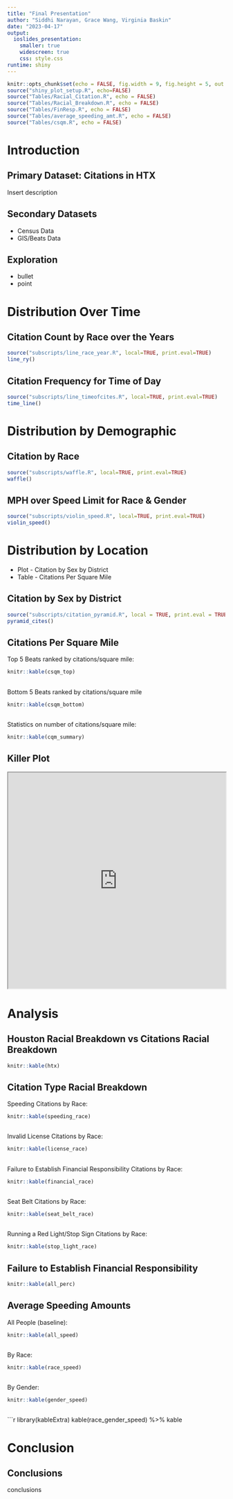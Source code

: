 ```yaml
---
title: "Final Presentation"
author: "Siddhi Narayan, Grace Wang, Virginia Baskin"
date: "2023-04-17"
output: 
  ioslides_presentation:
    smaller: true
    widescreen: true
    css: style.css
runtime: shiny
---
```


```r
knitr::opts_chunk$set(echo = FALSE, fig.width = 9, fig.height = 5, out.width = "100%")
source("shiny_plot_setup.R", echo=FALSE)
source("Tables/Racial_Citation.R", echo = FALSE)
source("Tables/Racial_Breakdown.R", echo = FALSE)
source("Tables/FinResp.R", echo = FALSE)
source("Tables/average_speeding_amt.R", echo = FALSE)
source("Tables/csqm.R", echo = FALSE)
```

# Introduction

## Primary Dataset: Citations in HTX
Insert description

## Secondary Datasets
* Census Data
* GIS/Beats Data


## Exploration
- bullet 
- point

# Distribution Over Time

## Citation Count by Race over the Years {.smaller}
```r
source("subscripts/line_race_year.R", local=TRUE, print.eval=TRUE)
line_ry()
```

## Citation Frequency for Time of Day {.smaller}
```r
source("subscripts/line_timeofcites.R", local=TRUE, print.eval=TRUE)
time_line()
```

# Distribution by Demographic

## Citation by Race {.smaller}
```r
source("subscripts/waffle.R", local=TRUE, print.eval=TRUE)
waffle()
```

## MPH over Speed Limit for Race & Gender {.smaller}
```r
source("subscripts/violin_speed.R", local=TRUE, print.eval=TRUE)
violin_speed()
```

# Distribution by Location
* Plot - Citation by Sex by District 
* Table - Citations Per Square Mile 

## Citation by Sex by District {.smaller}
```r
source("subscripts/citation_pyramid.R", local = TRUE, print.eval = TRUE)
pyramid_cites()
```

## Citations Per Square Mile {.smaller}
Top 5 Beats ranked by citations/square mile:
```r
knitr::kable(csqm_top)
```
##
Bottom 5 Beats ranked by citations/square mile
```r
knitr::kable(csqm_bottom)
```
##
Statistics on number of citations/square mile:

```r
knitr::kable(cqm_summary)
```

## Killer Plot
<iframe src="http://127.0.0.1:5290" width="100%" height="500px"></iframe>

# Analysis

## Houston Racial Breakdown vs Citations Racial Breakdown {.smaller}
```r
knitr::kable(htx)
```

## Citation Type Racial Breakdown {.smaller}
Speeding Citations by Race:
```r
knitr::kable(speeding_race)
```
##
Invalid License Citations by Race:
```r
knitr::kable(license_race)
```

##
Failure to Establish Financial Responsibility Citations by Race:
```r
knitr::kable(financial_race)
```

##
Seat Belt Citations by Race:
```r

knitr::kable(seat_belt_race)
```

##
Running a Red Light/Stop Sign Citations by Race:
```r
knitr::kable(stop_light_race)
```

## Failure to Establish Financial Responsibility {.smaller}
```r
knitr::kable(all_perc)
```


## Average Speeding Amounts {.smaller}
All People (baseline):
```r
knitr::kable(all_speed)
```
##
By Race:
```r
knitr::kable(race_speed)
```
##
By Gender:
```r
knitr::kable(gender_speed)
```
##
```r
library(kableExtra)
kable(race_gender_speed) %>% kable


# Conclusion

## Conclusions
conclusions

